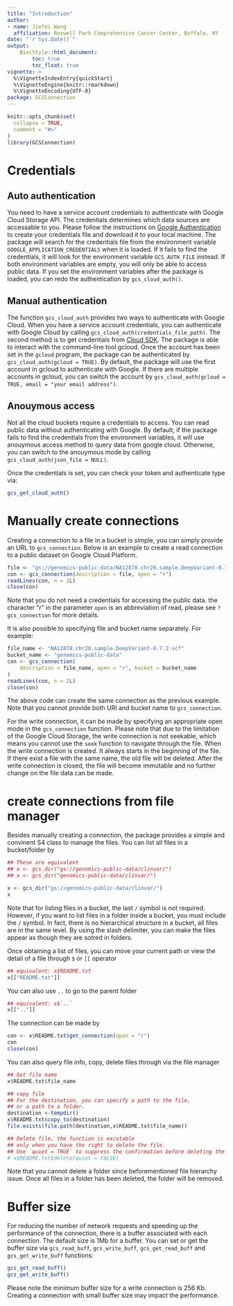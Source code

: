 ```yaml
---
title: "Introduction"
author: 
- name: Jiefei Wang
  affiliation: Roswell Park Comprehensive Cancer Center, Buffalo, NY
date: "`r Sys.Date()`"
output:
    BiocStyle::html_document:
        toc: true
        toc_float: true
vignette: >
  %\VignetteIndexEntry{quickStart}
  %\VignetteEngine{knitr::rmarkdown}
  %\VignetteEncoding{UTF-8}
package: GCSConnection
---
```



```r
knitr::opts_chunk$set(
  collapse = TRUE,
  comment = "#>"
)
library(GCSConnection)
```
# Credentials
## Auto authentication
You need to have a service account credentials to authenticate 
with Google Cloud Storage API. The credentials determines which data sources
are accessable to you. Please follow the instructions on [Google
Authentication][] to create your credentials file and download it to
your local machine. The package will search for the credentials file from
the environment variable `GOOGLE_APPLICATION_CREDENTIALS` when it is
loaded. If it fails to find the credentials, it will look for the
environment variable `GCS_AUTH_FILE` instead. If both environment
variables are empty, you will only be able to access public data. If you set the environment variables after the package is loaded, you can redo the authentication by `gcs_cloud_auth()`.

## Manual authentication
The function `gcs_cloud_auth` provides two ways to authenticate with Google Cloud. When you have a service account credentials, you can authenticate with Google Cloud by calling `gcs_cloud_auth(credentials_file_path)`. The second method is to get credentials from [Cloud SDK][]. The package is able to interact with the command-line tool gcloud. Once the account has been set in the `gcloud` program, the package can be authenticated by `gcs_cloud_auth(gcloud = TRUE)`. By default, the package will use the first account in gcloud to authenticate with Google. If there are multiple accounts in gcloud, you can switch the account by `gcs_cloud_auth(gcloud = TRUE, email = "your email address")`. 

## Anouymous access
Not all the cloud buckets require a credentials to access. You can read public data without authenticating with Google. By default, if the package fails to find the credentials from the environment variables, it will use anouymous access method to query data from google cloud. Otherwise, you can switch to the anouymous mode by calling `gcs_cloud_auth(json_file = NULL)`. 



Once the credentials is set, you can check your token and authenticate type via:
```r
gcs_get_cloud_auth()
```

[Cloud SDK]: https://cloud.google.com/sdk/

[Google Authentication]: https://cloud.google.com/docs/authentication/production


# Manually create connections

Creating a connection to a file in a bucket is simple,
you can simply provide an URL to `gcs_connection`. Below is an example to create 
a read connection to a public dataset on Google Cloud Platform.
```r
file <- "gs://genomics-public-data/NA12878.chr20.sample.DeepVariant-0.7.2.vcf"
con <- gcs_connection(description = file, open = "r")
readLines(con, n = 2L)
close(con)
```
Note that you do not need a credentials for accessing the public data.
the character "r" in the parameter `open` is an abbreviation of read, please see `?gcs_connection` for more details.

It is also possible to specifying file and bucket name
separately. For example:
```r
file_name <- "NA12878.chr20.sample.DeepVariant-0.7.2.vcf"
bucket_name <- "genomics-public-data"
con <- gcs_connection(
    description = file_name, open = "r", bucket = bucket_name
)
readLines(con, n = 2L)
close(con)
```
The above code can create the same connection as the previous
example. Note that you cannot provide both URI and bucket name to `gcs_connection`.

For the write connection, it can be made by specifying an appropriate
open mode in the `gcs_connection` function. Please note that due to
the limitation of the Google Cloud Storage, the write connection is
not seekable, which means you cannot use the `seek` function to
navigate through the file. When the write connection is created. 
It always starts in the beginning of the file. If there exist a file 
with the same name, the old file will be deleted. After the write connection is closed, the file will become immutable and no further change on the file 
data can be made.

# create connections from file manager
Besides manually creating a connection, the package provides a simple and convinent  S4 class to manage the files. You can list all files in a bucket/folder by
```r
## These are equivalent
## x <- gcs_dir("gs://genomics-public-data/clinvar/")
## x <- gcs_dir("genomics-public-data/clinvar/")

x <- gcs_dir("gs://genomics-public-data/clinvar/")
x
```
Note that for listing files in a bucket, the last `/` symbol is not required. However, if you want to list files in a folder inside a bucket, you must include the `/` symbol. In fact, there is no hierarchical structure in a bucket, all files are in the same level. By using the slash delimiter, you can make the files appear as though they are sotred in folders.

Once obtaining a list of files, you can move your current path or view the detail of a file through `$` or `[[` operator
```r
## equivalent: x$README.txt
x[["README.txt"]]
```
You can also use `..` to go to the parent folder
```r
## equivalent: x$`..`
x[[".."]]
```

The connection can be made by
```r
con <- x$README.txt$get_connection(open = "r")
con
close(con)
```
You can also query file info, copy, delete files through via the file manager
```r
## Get file name
x$README.txt$file_name

## copy file
## For the destination, you can specify a path to the file, 
## or a path to a folder.
destination <-tempdir()
x$README.txt$copy_to(destination)
file.exists(file.path(destination,x$README.txt$file_name))

## Delete file, the function is excutable 
## only when you have the right to delete the file.
## Use `quiet = TRUE` to suppress the confirmation before deleting the file.
# x$README.txt$delete(quiet = FALSE)
```
Note that you cannot delete a folder since beforementioned file hierarchy issue. Once all files in a folder has been deleted, the folder will be removed. 

# Buffer size

For reducing the number of network requests and speeding up the performance 
of the connection, there is a buffer associated with each connection. The default
size is 1Mb for a buffer. You can set or get the buffer size via `gcs_read_buff`,
`gcs_write_buff`, `gcs_get_read_buff` and `gcs_get_write_buff` functions:
```r
gcs_get_read_buff()
gcs_get_write_buff()
```
Please note the minimum buffer size for a write connection is 256 Kb. Creating a connection with small buffer size may impact the performance.


